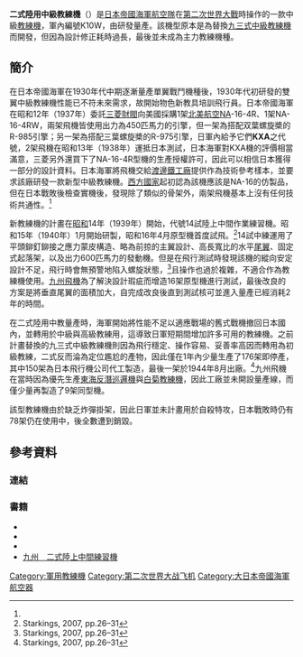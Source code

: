 {{Refimprove|time=2021-01-01T15:24:18+00:00}}
{{NoteTA
|G1=Unit
}}
{{軍用飛機
|名稱=二式陸用中級教練機<br>'''K10W'''
|圖片= [[File:Kyushu_K10W1_side.jpeg|300px]]
|照片說明=
|類型=[[教練機|教練機]]
|代號=Oak
|乘員=2
|首飛=1941年4月
|服役=1943年6月
|退役=1945年8月
|設計={{link-ja|九州飛機公司|九州飛行機}}
|生產=1943年2月 - 1944年3月
|產量=176<ref name=hagedorn>Hagedorn, 1997,</ref>
|造價=
|狀態=退役
|用戶=[[大日本帝國海軍航空隊|大日本帝國海軍航空隊]]
|衍生=
|榮譽=
|數據=
|長度=8.83公尺
|翼展=12.36公尺
|高度=3.705公尺
|翼面積=20.58平方公尺
|翼剖面=
|空重=1,476公斤
|載重=
|貨艙容積=
|正常起飛重量=2,038公斤
|最大起飛重量=
|最大著陸重量=
|發動機=[[中島壽發動機|中島壽二型改二]]空冷9汽缸發動機
|燃油量=
|最大速度=時速282公里／高度2,080公尺
|巡航速度=時速220公里／高度1,000公尺
|爬升率=291公尺／秒
|實用升限=6,770公尺
|最大升限=7,300公尺
|最大航程=1,095公里
|作戰半徑=
|巡航半徑=
|翼負荷=91.6公斤／平方公尺
|推重比=
|馬力重量比=
|最大過載= 
|滑跑距離=
|機槍=1挺[[九七式機槍|九七式機槍]]
|其他=
}}

'''二式陸用中級教練機'''（{{lang-ja|二式陸上中間練習機}}）是[[日本帝國海軍|日本帝國海軍]][[大日本帝國海軍航空隊|航空隊]]在[[第二次世界大戰|第二次世界大戰]]時操作的一款中級[[教練機|教練機]]，軍內編號K10W，由{{link-ja|九州飛機公司|九州飛行機}}研發量產。該機型原本是為替換[[九三式中級教練機|九三式中級教練機]]而開發，但因為設計修正耗時過長，最後並未成為主力教練機種。

==簡介==
在日本帝國海軍在1930年代中期逐漸量產單翼戰鬥機種後，1930年代初研發的雙翼中級教練機性能已不符未來需求，故開始物色新教具培訓飛行員。日本帝國海軍在昭和12年（1937年）委託[[三菱財閥|三菱財閥]]向美國採購1架[[北美航空|北美航空]]NA-16-4R、1架NA-16-4RW，兩架飛機皆使用出力為450匹馬力的引擎，但一架為搭配双葉螺旋槳的R-985引擎；另一架為搭配三葉螺旋槳的R-975引擎，日軍內給予它們'''KXA'''之代號，2架飛機在昭和13年（1938年）運抵日本測試，日本海軍對KXA機的評價相當滿意，三菱另外還買下了NA-16-4R型機的生產授權許可，因此可以相信日本獲得一部分的設計資料。日本海軍將飛機交給[[渡邊鐵工廠|渡邊鐵工廠]]提供作為技術參考樣本，並要求該廠研發一款新型中級教練機。[[西方國家|西方國家]]起初認為該機應該是NA-16的仿製品，但在日本戰敗後檢查實機後，發現除了類似的骨架外，兩架飛機基本上沒有任何技術共通性。<ref name="hagedorn"/>

新教練機的計畫在[[昭和|昭和]]14年（1939年）開始，代號14試陸上中間作業練習機。昭和15年（1940年）1月開始研製，昭和16年4月原型機首度試飛。<ref name=Arawasi>Starkings, 2007, pp.26–31</ref>14試中練運用了平頭鉚釘鉚接之應力蒙皮構造、略為前掠的主翼設計、高長寬比的水平[[尾翼|尾翼]]、固定式起落架，以及出力600匹馬力的發動機。但是在飛行測試時發現該機的縱向安定設計不足，飛行時會無預警地陷入螺旋狀態，<ref name=Arawasi>Starkings, 2007, pp.26–31</ref>且操作也過於複雜，不適合作為教練機使用。[[九州飛機|九州飛機]]為了解決設計瑕疵而增造16架原型機進行測試，最後改良的方案是將垂直尾翼的面積加大，自完成改良後直到測試核可並進入量產已經消耗2年的時間。

在二式陸用中教量產時，海軍開始將性能不足以適應戰場的舊式戰機撤回日本國內，並轉用於中級與高級教練用，這導致日軍短期間增加許多可用的教練機。之前計畫替換的九三式中級教練機則因為飛行穩定、操作容易、妥善率高因而轉用為初級教練，二式反而淪為定位尷尬的產物，因此僅在1年內少量生產了176架即停產，其中150架為日本飛行機公司代工製造，最後一架於1944年8月出廠。<ref name=Arawasi>Starkings, 2007, pp.26–31</ref>九州飛機在當時因為優先生產[[東海反潛巡邏機|東海反潛巡邏機]]與[[白菊教練機|白菊教練機]]，因此工廠並未開設量產線，而僅少量再製造了9架同型機。

該型教練機由於缺乏炸彈掛架，因此日軍並未計畫用於自殺特攻，日本戰敗時仍有78架仍在使用中，後全數遭到銷毀。

==參考資料==
{{commons category|Kyushu K10W}}
===連結===
{{reflist|30em}}

===書籍===
*{{cite journal |last=Fletcher |first=David |year=1995 |title=Kyushu 10W1 Oak |journal=Random Thoughts |volume=17 |issue=4 |pages=82–83 |publisher="IPMS Canada" |url=http://www.ipmscanada.com/newrt.html |accessdate=2011-09-08 |archive-url=https://web.archive.org/web/20110725185416/http://www.ipmscanada.com/newrt.html |archive-date=2011-07-25 |dead-url=no }}
*{{cite book |last=Hagedorn |first=Dan |title=North American NA-16/AT-6/SNJ |publisher=Specialty Press |year=1997 |isbn=0-933424-76-0}}
*{{cite journal |last1=Starkings |first1=Peter |year=2007 |title=From American Acorn to Japanese Oak |journal=Arawasi |issue=7 |pages=26–31 |publisher=Asahi Process, Tokyo |url=http://www.arawasi.jp/ |accessdate=2011-09-08 |archive-date=2020-08-11 |archive-url=https://web.archive.org/web/20200811120709/http://arawasi.jp/ |dead-url=no }}
*[http://military.sakura.ne.jp/ac/oak.htm 九州　二式陸上中間練習機] {{Wayback|url=http://military.sakura.ne.jp/ac/oak.htm |date=20171107003845 }}

{{大日本帝國海軍航空器}}
[[Category:軍用教練機|Category:軍用教練機]]
[[Category:第二次世界大战飞机|Category:第二次世界大战飞机]]
[[Category:大日本帝國海軍航空器|Category:大日本帝國海軍航空器]]